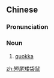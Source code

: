 ==Chinese==
{{zh-forms|type=1112}}

===Pronunciation===
{{zh-pron
|m=duǎnwěi'ǎidàishǔ
|cat=n
}}

===Noun===
{{zh-noun}}

# [[quokka]] {{gloss|a rare marsupial found in southwestern Australia}}

{{zh-cat|Marsupials}}

[[zh:短尾矮袋鼠]]